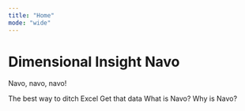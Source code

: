 ```yaml
---
title: "Home"
mode: "wide"
---
```


# Dimensional Insight Navo

Navo, navo, navo\!

<Columns cols={3}>
  <Card title="Getting Started with Navo" href="/essentials/markdown" img="/images/1.png">
    The best way to ditch Excel
  </Card>
  <Card title="Importing Data" href="/essentials/images" img="/images/78.png">
    Get that data
  </Card>
  <Card title="About Navo" href="/essentials/reusable-snippets" img="/images/43.png">
    What is Navo? Why is Navo?
  </Card>
</Columns>